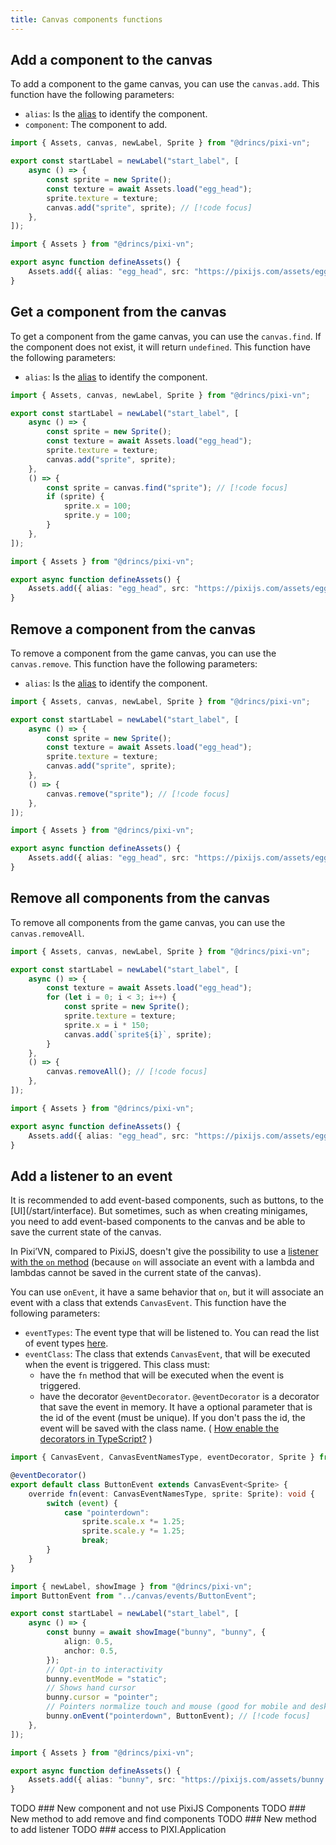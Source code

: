 ```yaml
---
title: Canvas components functions
---
```


## Add a component to the canvas

To add a component to the game canvas, you can use the `canvas.add`.
This function have the following parameters:

* `alias`: Is the [alias](/start/canvas-alias) to identify the component.
* `component`: The component to add.

```ts tab="labels/startLabel.ts"
import { Assets, canvas, newLabel, Sprite } from "@drincs/pixi-vn";

export const startLabel = newLabel("start_label", [
    async () => {
        const sprite = new Sprite();
        const texture = await Assets.load("egg_head");
        sprite.texture = texture;
        canvas.add("sprite", sprite); // [!code focus]
    },
]);
```

```ts tab="utils/defineAssets.ts"
import { Assets } from "@drincs/pixi-vn";

export async function defineAssets() {
    Assets.add({ alias: "egg_head", src: "https://pixijs.com/assets/eggHead.png" });
}
```

<Sandbox
  template="pm3n7c"
  entry="/src/labels/startLabel.ts,/src/utils/assets-utility.ts"
/>

## Get a component from the canvas

To get a component from the game canvas, you can use the `canvas.find`. If the component does not exist, it will return `undefined`.
This function have the following parameters:

* `alias`: Is the [alias](/start/canvas-alias) to identify the component.

```ts tab="labels/startLabel.ts"
import { Assets, canvas, newLabel, Sprite } from "@drincs/pixi-vn";

export const startLabel = newLabel("start_label", [
    async () => {
        const sprite = new Sprite();
        const texture = await Assets.load("egg_head");
        sprite.texture = texture;
        canvas.add("sprite", sprite);
    },
    () => {
        const sprite = canvas.find("sprite"); // [!code focus]
        if (sprite) {
            sprite.x = 100;
            sprite.y = 100;
        }
    },
]);
```

```ts tab="utils/defineAssets.ts"
import { Assets } from "@drincs/pixi-vn";

export async function defineAssets() {
    Assets.add({ alias: "egg_head", src: "https://pixijs.com/assets/eggHead.png" });
}
```

<Sandbox
  template="k6xqwz"
  entry="/src/labels/startLabel.ts,/src/utils/assets-utility.ts"
/>

## Remove a component from the canvas

To remove a component from the game canvas, you can use the `canvas.remove`.
This function have the following parameters:

* `alias`: Is the [alias](/start/canvas-alias) to identify the component.

```ts tab="labels/startLabel.ts"
import { Assets, canvas, newLabel, Sprite } from "@drincs/pixi-vn";

export const startLabel = newLabel("start_label", [
    async () => {
        const sprite = new Sprite();
        const texture = await Assets.load("egg_head");
        sprite.texture = texture;
        canvas.add("sprite", sprite);
    },
    () => {
        canvas.remove("sprite"); // [!code focus]
    },
]);
```

```ts tab="utils/defineAssets.ts"
import { Assets } from "@drincs/pixi-vn";

export async function defineAssets() {
    Assets.add({ alias: "egg_head", src: "https://pixijs.com/assets/eggHead.png" });
}
```

<Sandbox
  template="3qfr7m"
  entry="/src/labels/startLabel.ts,/src/utils/assets-utility.ts"
/>

## Remove all components from the canvas

To remove all components from the game canvas, you can use the `canvas.removeAll`.

```ts tab="labels/startLabel.ts"
import { Assets, canvas, newLabel, Sprite } from "@drincs/pixi-vn";

export const startLabel = newLabel("start_label", [
    async () => {
        const texture = await Assets.load("egg_head");
        for (let i = 0; i < 3; i++) {
            const sprite = new Sprite();
            sprite.texture = texture;
            sprite.x = i * 150;
            canvas.add(`sprite${i}`, sprite);
        }
    },
    () => {
        canvas.removeAll(); // [!code focus]
    },
]);
```

```ts tab="utils/defineAssets.ts"
import { Assets } from "@drincs/pixi-vn";

export async function defineAssets() {
    Assets.add({ alias: "egg_head", src: "https://pixijs.com/assets/eggHead.png" });
}
```

<Sandbox
  template="rnktj2"
  entry="/src/labels/startLabel.ts,/src/utils/assets-utility.ts"
/>

## Add a listener to an event

<Callout type="info">
It is recommended to add event-based components, such as buttons, to the [UI](/start/interface). But sometimes, such as when creating minigames, you need to add event-based components to the canvas and be able to save the current state of the canvas.
</Callout>

In Pixi’VN, compared to PixiJS, doesn't give the possibility to use a [listener with the `on` method](https://pixijs.com/8.x/examples/events/click) (because `on` will associate an event with a lambda and lambdas cannot be saved in the current state of the canvas).

You can use `onEvent`, it have a same behavior that `on`, but it will associate an event with a class that extends `CanvasEvent`.
This function have the following parameters:

* `eventTypes`: The event type that will be listened to. You can read the list of event types [here](https://pixijs.com/8.x/guides/components/interaction#event-types).
* `eventClass`: The class that extends `CanvasEvent`, that will be executed when the event is triggered. This class must:
  * have the `fn` method that will be executed when the event is triggered.
  * have the decorator `@eventDecorator`. `@eventDecorator` is a decorator that save the event in memory. It have a optional parameter that is the id of the event (must be unique). If you don't pass the id, the event will be saved with the class name. ( [How enable the decorators in TypeScript?](/start/getting-started#how-enable-the-decorators-in-typescript) )

```ts tab="canvas/events/ButtonEvent.ts"
import { CanvasEvent, CanvasEventNamesType, eventDecorator, Sprite } from "@drincs/pixi-vn";

@eventDecorator()
export default class ButtonEvent extends CanvasEvent<Sprite> {
    override fn(event: CanvasEventNamesType, sprite: Sprite): void {
        switch (event) {
            case "pointerdown":
                sprite.scale.x *= 1.25;
                sprite.scale.y *= 1.25;
                break;
        }
    }
}
```

```ts tab="labels/startLabel.ts"
import { newLabel, showImage } from "@drincs/pixi-vn";
import ButtonEvent from "../canvas/events/ButtonEvent";

export const startLabel = newLabel("start_label", [
    async () => {
        const bunny = await showImage("bunny", "bunny", {
            align: 0.5,
            anchor: 0.5,
        });
        // Opt-in to interactivity
        bunny.eventMode = "static";
        // Shows hand cursor
        bunny.cursor = "pointer";
        // Pointers normalize touch and mouse (good for mobile and desktop)
        bunny.onEvent("pointerdown", ButtonEvent); // [!code focus]
    },
]);
```

```ts tab="utils/defineAssets.ts"
import { Assets } from "@drincs/pixi-vn";

export async function defineAssets() {
    Assets.add({ alias: "bunny", src: "https://pixijs.com/assets/bunny.png" });
}
```

<Sandbox
  template="k5hqyv"
  entry="/src/labels/ButtonEvent.ts,/src/labels/startLabel.ts,/src/utils/assets-utility.ts"
/>

<Comments>
TODO ### New component and not use PixiJS Components
TODO ### New method to add remove and find components
TODO ### New method to add listener
TODO ### access to PIXI.Application
</Comments>
